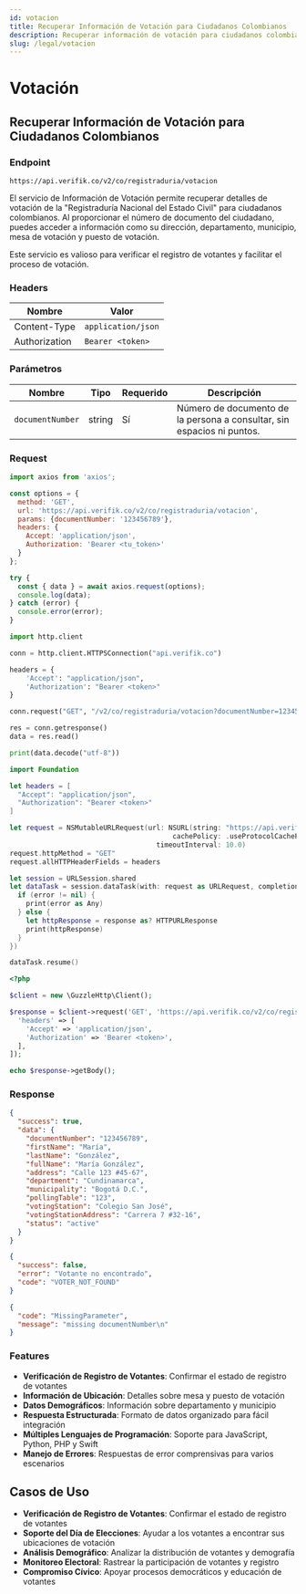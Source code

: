 ```yaml
---
id: votacion
title: Recuperar Información de Votación para Ciudadanos Colombianos
description: Recuperar información de votación para ciudadanos colombianos desde la Registraduría Nacional del Estado Civil
slug: /legal/votacion
---
```



# Votación

## Recuperar Información de Votación para Ciudadanos Colombianos

### Endpoint

```
https://api.verifik.co/v2/co/registraduria/votacion
```

El servicio de Información de Votación permite recuperar detalles de votación de la "Registraduría Nacional del Estado Civil" para ciudadanos colombianos. Al proporcionar el número de documento del ciudadano, puedes acceder a información como su dirección, departamento, municipio, mesa de votación y puesto de votación.

Este servicio es valioso para verificar el registro de votantes y facilitar el proceso de votación.

### Headers

| Nombre         | Valor              |
| -------------- | ------------------ |
| Content-Type   | `application/json` |
| Authorization  | `Bearer <token>`   |

### Parámetros

| Nombre           | Tipo   | Requerido | Descripción                                    |
| ---------------- | ------ | --------- | ---------------------------------------------- |
| `documentNumber` | string | Sí        | Número de documento de la persona a consultar, sin espacios ni puntos. |

### Request

<Tabs>
  <TabItem value="javascript" label="JavaScript">

```javascript
import axios from 'axios';

const options = {
  method: 'GET',
  url: 'https://api.verifik.co/v2/co/registraduria/votacion',
  params: {documentNumber: '123456789'},
  headers: {
    Accept: 'application/json',
    Authorization: 'Bearer <tu_token>'
  }
};

try {
  const { data } = await axios.request(options);
  console.log(data);
} catch (error) {
  console.error(error);
}
```

  </TabItem>
  <TabItem value="python" label="Python">

```python
import http.client

conn = http.client.HTTPSConnection("api.verifik.co")

headers = {
    'Accept': "application/json",
    'Authorization': "Bearer <token>"
}

conn.request("GET", "/v2/co/registraduria/votacion?documentNumber=123456789", headers=headers)

res = conn.getresponse()
data = res.read()

print(data.decode("utf-8"))
```

  </TabItem>
  <TabItem value="swift" label="Swift">

```swift
import Foundation

let headers = [
  "Accept": "application/json",
  "Authorization": "Bearer <token>"
]

let request = NSMutableURLRequest(url: NSURL(string: "https://api.verifik.co/v2/co/registraduria/votacion?documentNumber=123456789")! as URL,
                                        cachePolicy: .useProtocolCachePolicy,
                                    timeoutInterval: 10.0)
request.httpMethod = "GET"
request.allHTTPHeaderFields = headers

let session = URLSession.shared
let dataTask = session.dataTask(with: request as URLRequest, completionHandler: { (data, response, error) -> Void in
  if (error != nil) {
    print(error as Any)
  } else {
    let httpResponse = response as? HTTPURLResponse
    print(httpResponse)
  }
})

dataTask.resume()
```

  </TabItem>
  <TabItem value="php" label="PHP">

```php
<?php

$client = new \GuzzleHttp\Client();

$response = $client->request('GET', 'https://api.verifik.co/v2/co/registraduria/votacion?documentNumber=123456789', [
  'headers' => [
    'Accept' => 'application/json',
    'Authorization' => 'Bearer <token>',
  ],
]);

echo $response->getBody();
```

  </TabItem>
</Tabs>

### Response

<Tabs>
  <TabItem value="200" label="200">

```json
{
  "success": true,
  "data": {
    "documentNumber": "123456789",
    "firstName": "María",
    "lastName": "González",
    "fullName": "María González",
    "address": "Calle 123 #45-67",
    "department": "Cundinamarca",
    "municipality": "Bogotá D.C.",
    "pollingTable": "123",
    "votingStation": "Colegio San José",
    "votingStationAddress": "Carrera 7 #32-16",
    "status": "active"
  }
}
```

  </TabItem>
  <TabItem value="404" label="404">

```json
{
  "success": false,
  "error": "Votante no encontrado",
  "code": "VOTER_NOT_FOUND"
}
```

  </TabItem>
  <TabItem value="409" label="409">

```json
{
  "code": "MissingParameter",
  "message": "missing documentNumber\n"
}
```

  </TabItem>
</Tabs>

### Features

-   **Verificación de Registro de Votantes**: Confirmar el estado de registro de votantes
-   **Información de Ubicación**: Detalles sobre mesa y puesto de votación
-   **Datos Demográficos**: Información sobre departamento y municipio
-   **Respuesta Estructurada**: Formato de datos organizado para fácil integración
-   **Múltiples Lenguajes de Programación**: Soporte para JavaScript, Python, PHP y Swift
-   **Manejo de Errores**: Respuestas de error comprensivas para varios escenarios

## Casos de Uso

- **Verificación de Registro de Votantes**: Confirmar el estado de registro de votantes
- **Soporte del Día de Elecciones**: Ayudar a los votantes a encontrar sus ubicaciones de votación
- **Análisis Demográfico**: Analizar la distribución de votantes y demografía
- **Monitoreo Electoral**: Rastrear la participación de votantes y registro
- **Compromiso Cívico**: Apoyar procesos democráticos y educación de votantes
